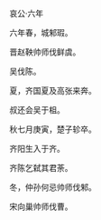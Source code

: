 

哀公·六年

六年春，城邾瑕。

晋赵鞅帅师伐鲜虞。

吴伐陈。

夏，齐国夏及高张来奔。

叔还会吴于柤。

秋七月庚寅，楚子轸卒。

齐阳生入于齐。

齐陈乞弑其君荼。

冬，仲孙何忌帅师伐邾。

宋向巢帅师伐曹。

